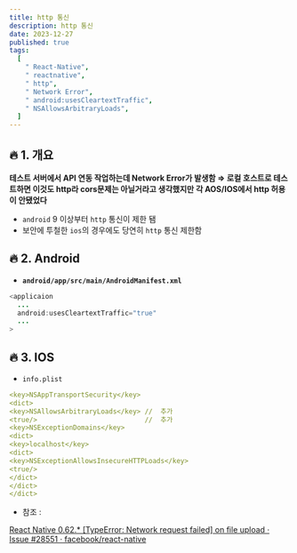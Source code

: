 ```yaml
---
title: http 통신
description: http 통신
date: 2023-12-27
published: true
tags:
  [
    " React-Native",
    " reactnative",
    " http",
    " Network Error",
    " android:usesCleartextTraffic",
    " NSAllowsArbitraryLoads",
  ]
---
```


## **🔥 1. 개요**

**테스트 서버에서 API 연동 작업하는데 Network Error가 발생함 ⇒ 로컬 호스트로 테스트하면 이것도 http라 cors문제는 아닐거라고 생각했지만 각 AOS/IOS에서 http 허용이 안됐었다**

- `android` 9 이상부터 `http` 통신이 제한 됌
- 보안에 투철한 `ios`의 경우에도 당연히 `http` 통신 제한함

## **🔥 2. Android**

- **`android/app/src/main/AndroidManifest.xml`**

```java
<applicaion
  ...
  android:usesCleartextTraffic="true"
  ...
>
```

## **🔥 3. IOS**

- `info.plist`

```yaml
<key>NSAppTransportSecurity</key>
<dict>
<key>NSAllowsArbitraryLoads</key> //  추가
<true/>                           //  추가
<key>NSExceptionDomains</key>
<dict>
<key>localhost</key>
<dict>
<key>NSExceptionAllowsInsecureHTTPLoads</key>
<true/>
</dict>
</dict>
</dict>
```

- 참조 :

[React Native 0.62.\* [TypeError: Network request failed] on file upload · Issue #28551 · facebook/react-native](https://github.com/facebook/react-native/issues/28551#issuecomment-611085378)
